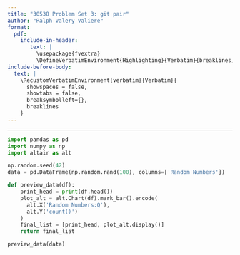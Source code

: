 ```yaml
---
title: "30538 Problem Set 3: git pair"
author: "Ralph Valery Valiere"
format: 
  pdf:
    include-in-header: 
       text: |
         \usepackage{fvextra}
         \DefineVerbatimEnvironment{Highlighting}{Verbatim}{breaklines,commandchars=\\\{\}}
include-before-body:
  text: |
    \RecustomVerbatimEnvironment{verbatim}{Verbatim}{
      showspaces = false,
      showtabs = false,
      breaksymbolleft={},
      breaklines
    }
---
```

---

```python
import pandas as pd
import numpy as np
import altair as alt

np.random.seed(42)
data = pd.DataFrame(np.random.rand(100), columns=['Random Numbers'])

def preview_data(df):
    print_head = print(df.head())
    plot_alt = alt.Chart(df).mark_bar().encode(
      alt.X('Random Numbers:Q'),
      alt.Y('count()')
    )
    final_list = [print_head, plot_alt.display()]
    return final_list

preview_data(data)
```


